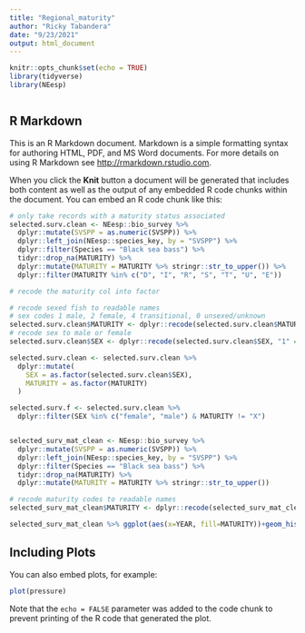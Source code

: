 ```yaml
---
title: "Regional_maturity"
author: "Ricky Tabandera"
date: "9/23/2021"
output: html_document
---
```


```r
knitr::opts_chunk$set(echo = TRUE)
library(tidyverse)
library(NEesp)



```

## R Markdown

This is an R Markdown document. Markdown is a simple formatting syntax for authoring HTML, PDF, and MS Word documents. For more details on using R Markdown see <http://rmarkdown.rstudio.com>.

When you click the **Knit** button a document will be generated that includes both content as well as the output of any embedded R code chunks within the document. You can embed an R code chunk like this:

```r

# only take records with a maturity status associated
selected.surv.clean <- NEesp::bio_survey %>%
  dplyr::mutate(SVSPP = as.numeric(SVSPP)) %>%
  dplyr::left_join(NEesp::species_key, by = "SVSPP") %>%
  dplyr::filter(Species == "Black sea bass") %>%
  tidyr::drop_na(MATURITY) %>%
  dplyr::mutate(MATURITY = MATURITY %>% stringr::str_to_upper()) %>%
  dplyr::filter(MATURITY %in% c("D", "I", "R", "S", "T", "U", "E"))

# recode the maturity col into factor

# recode sexed fish to readable names
# sex codes 1 male, 2 female, 4 transitional, 0 unsexed/unknown
selected.surv.clean$MATURITY <- dplyr::recode(selected.surv.clean$MATURITY, "D" = "Mature", "I" = "Immature", "R" = "Mature", "S" = "Mature", "T" = "Mature", "U" = "Mature", "E" = "Mature")
# recode sex to male or female
selected.surv.clean$SEX <- dplyr::recode(selected.surv.clean$SEX, "1" = "male", "2" = "female", "0" = "unknown", "4" = "transitional")

selected.surv.clean <- selected.surv.clean %>%
  dplyr::mutate(
    SEX = as.factor(selected.surv.clean$SEX),
    MATURITY = as.factor(MATURITY)
  )

selected.surv.f <- selected.surv.clean %>%
  dplyr::filter(SEX %in% c("female", "male") & MATURITY != "X")


selected_surv_mat_clean <- NEesp::bio_survey %>%
  dplyr::mutate(SVSPP = as.numeric(SVSPP)) %>%
  dplyr::left_join(NEesp::species_key, by = "SVSPP") %>%
  dplyr::filter(Species == "Black sea bass") %>%
  tidyr::drop_na(MATURITY) %>%
  dplyr::mutate(MATURITY = MATURITY %>% stringr::str_to_upper())

# recode maturity codes to readable names
selected_surv_mat_clean$MATURITY <- dplyr::recode(selected_surv_mat_clean$MATURITY, "D" = "DEVELOPING", "I" = "IMMATURE", "R" = "RIPE", "S" = "SPENT", "T" = "RESTING", "U" = "RIPE AND RUNNING", "E" = "EYED", "X" = "UNKNOWN", "i" = "IMMATURE", "r" = "RIPE", "d" = "DEVELOPING", "t" = "RESTING", "1" = "UNKNOWN")

selected_surv_mat_clean %>% ggplot(aes(x=YEAR, fill=MATURITY))+geom_histogram(position="stack")  

```

## Including Plots

You can also embed plots, for example:

```r
plot(pressure)
```

Note that the `echo = FALSE` parameter was added to the code chunk to prevent printing of the R code that generated the plot.

